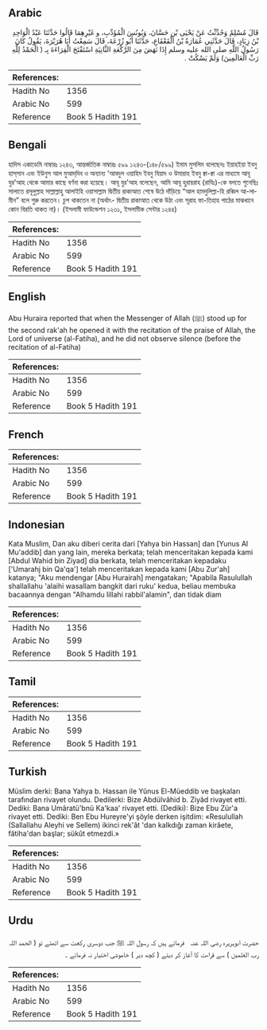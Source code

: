 ## Arabic


<div dir="rtl" lang="ar" style={{fontSize:'larger',backgroundColor:'#f8f9fa',padding:20}}>
قَالَ مُسْلِمٌ وَحُدِّثْتُ عَنْ يَحْيَى بْنِ حَسَّانَ، وَيُونُسَ الْمُؤَدِّبِ، و غَيْرِهِمَا قَالُوا حَدَّثَنَا عَبْدُ الْوَاحِدِ بْنُ زِيَادٍ، قَالَ حَدَّثَنِي عُمَارَةُ بْنُ الْقَعْقَاعِ، حَدَّثَنَا أَبُو زُرْعَةَ، قَالَ سَمِعْتُ أَبَا هُرَيْرَةَ، يَقُولُ كَانَ رَسُولُ اللَّهِ صلى الله عليه وسلم إِذَا نَهَضَ مِنَ الرَّكْعَةِ الثَّانِيَةِ اسْتَفْتَحَ الْقِرَاءَةَ بِـ ‏(‏ الْحَمْدُ لِلَّهِ رَبِّ الْعَالَمِينَ‏)‏ وَلَمْ يَسْكُتْ ‏.‏
</div>
<div style={{backgroundColor:'#f8f9fa',padding:20, marginBottom: 10}}><table> <thead> <tr> <th>References:</th> <th></th> </tr> </thead> <tbody><tr><td>Hadith No</td><td>1356</td></tr><tr><td>Arabic No</td><td>599</td></tr><tr><td>Reference</td><td>Book 5 Hadith 191</td></tr></tbody></table></div>

## Bengali


<div dir="ltr" lang="bn" style={{fontSize:'larger',backgroundColor:'#f8f9fa',padding:20}}>
হাদিস একাডেমি নাম্বারঃ ১২৪৩, আন্তর্জাতিক নাম্বারঃ ৫৯৯ ১২৪৩-(১৪৮/৫৯৯) ইমাম মুসলিম বলেছেনঃ ইয়াহইয়া ইবনু হাস্‌সান এবং ইউনুস আল মুআদ্‌দিব ও অন্যান্য 'আবদুল ওয়াহিদ ইবনু যিয়াদ ও উমারাহ ইবনু ক্বা-ক্বা এর মাধ্যমে আবূ যুর'আহ থেকে আমার কাছে বর্ণনা করা হয়েছে। আবূ যুর'আহ বলেছেন, আমি আবূ হুরায়রাহ (রাযিঃ)-কে বলতে শুনেছিঃ সালাতে রসূলুল্লাহ সাল্লাল্লাহু আলাইহি ওয়াসাল্লাম দ্বিতীয় রাকাআত শেষে উঠে দাঁড়িয়ে “আল হামদুলিল্লা-হি রব্বিল আ-লামীন” বলে শুরু করতেন। চুপ থাকতেন না (অর্থাৎ- দ্বিতীয় রাকাআত থেকে উঠা এবং সূরাহ ফা-তিহাহ পাঠের মাঝখানে কোন বিরতি থাকত না)। (ইসলামী ফাউন্ডেশন ১২৩১, ইসলামীক সেন্টার ১২৪৪)
</div>
<div style={{backgroundColor:'#f8f9fa',padding:20, marginBottom: 10}}><table> <thead> <tr> <th>References:</th> <th></th> </tr> </thead> <tbody><tr><td>Hadith No</td><td>1356</td></tr><tr><td>Arabic No</td><td>599</td></tr><tr><td>Reference</td><td>Book 5 Hadith 191</td></tr></tbody></table></div>

## English


<div dir="ltr" lang="en" style={{fontSize:'larger',backgroundColor:'#f8f9fa',padding:20}}>
Abu Huraira reported that when the Messenger of Allah (ﷺ) stood up for the second rak'ah he opened it with the recitation of the praise of Allah, the Lord of universe (al-Fatiha), and he did not observe silence (before the recitation of al-Fatiha)
</div>
<div style={{backgroundColor:'#f8f9fa',padding:20, marginBottom: 10}}><table> <thead> <tr> <th>References:</th> <th></th> </tr> </thead> <tbody><tr><td>Hadith No</td><td>1356</td></tr><tr><td>Arabic No</td><td>599</td></tr><tr><td>Reference</td><td>Book 5 Hadith 191</td></tr></tbody></table></div>

## French


<div dir="ltr" lang="fr" style={{fontSize:'larger',backgroundColor:'#f8f9fa',padding:20}}>

</div>
<div style={{backgroundColor:'#f8f9fa',padding:20, marginBottom: 10}}><table> <thead> <tr> <th>References:</th> <th></th> </tr> </thead> <tbody><tr><td>Hadith No</td><td>1356</td></tr><tr><td>Arabic No</td><td>599</td></tr><tr><td>Reference</td><td>Book 5 Hadith 191</td></tr></tbody></table></div>

## Indonesian


<div dir="ltr" lang="id" style={{fontSize:'larger',backgroundColor:'#f8f9fa',padding:20}}>
Kata Muslim, Dan aku diberi cerita dari [Yahya bin Hassan] dan [Yunus Al Mu'addib] dan yang lain, mereka berkata; telah menceritakan kepada kami [Abdul Wahid bin Ziyad] dia berkata, telah menceritakan kepadaku ['Umarahj bin Qa'qa'] telah menceritakan kepada kami [Abu Zur'ah] katanya; "Aku mendengar [Abu Hurairah] mengatakan; "Apabila Rasulullah shallallahu 'alaihi wasallam bangkit dari ruku' kedua, beliau membuka bacaannya dengan "Alhamdu lillahi rabbil'alamin", dan tidak diam
</div>
<div style={{backgroundColor:'#f8f9fa',padding:20, marginBottom: 10}}><table> <thead> <tr> <th>References:</th> <th></th> </tr> </thead> <tbody><tr><td>Hadith No</td><td>1356</td></tr><tr><td>Arabic No</td><td>599</td></tr><tr><td>Reference</td><td>Book 5 Hadith 191</td></tr></tbody></table></div>

## Tamil


<div dir="ltr" lang="ta" style={{fontSize:'larger',backgroundColor:'#f8f9fa',padding:20}}>

</div>
<div style={{backgroundColor:'#f8f9fa',padding:20, marginBottom: 10}}><table> <thead> <tr> <th>References:</th> <th></th> </tr> </thead> <tbody><tr><td>Hadith No</td><td>1356</td></tr><tr><td>Arabic No</td><td>599</td></tr><tr><td>Reference</td><td>Book 5 Hadith 191</td></tr></tbody></table></div>

## Turkish


<div dir="ltr" lang="tr" style={{fontSize:'larger',backgroundColor:'#f8f9fa',padding:20}}>
Müslim derki: Bana Yahya b. Hassan ile Yûnus El-Müeddib ve başkaları tarafından rivayet olundu. Dedilerki: Bize Abdülvâhid b. Ziyâd rivayet etti. Dediki: Bana Umâratü'bnü Ka'kaa' rivayet etti. (Dediki): Bize Ebu Zür'a rivayet etti. Dediki: Ben Ebu Hureyre'yi şöyle derken işitdim: «Resulullah (Sallallahu Aleyhi ve Sellem) ikinci rek'ât 'dan kalkdığı zaman kirâete, fâtiha'dan başlar; sükût etmezdi.»
</div>
<div style={{backgroundColor:'#f8f9fa',padding:20, marginBottom: 10}}><table> <thead> <tr> <th>References:</th> <th></th> </tr> </thead> <tbody><tr><td>Hadith No</td><td>1356</td></tr><tr><td>Arabic No</td><td>599</td></tr><tr><td>Reference</td><td>Book 5 Hadith 191</td></tr></tbody></table></div>

## Urdu


<div dir="rtl" lang="ur" style={{fontSize:'larger',backgroundColor:'#f8f9fa',padding:20}}>
حضرت ابوہریرہ ‌رضی ‌اللہ ‌عنہ ‌ ‌ فرماتے ہیں کہ رسول اللہ ﷺ جب دوسری رکعت سے اٹھتے تو ( الحمد اللہ رب العٰلمین ) سے قراءت کا آغاز کر دیتے ( کچھ دیر ) خاموشی اختیار نہ فرماتے ۔
</div>
<div style={{backgroundColor:'#f8f9fa',padding:20, marginBottom: 10}}><table> <thead> <tr> <th>References:</th> <th></th> </tr> </thead> <tbody><tr><td>Hadith No</td><td>1356</td></tr><tr><td>Arabic No</td><td>599</td></tr><tr><td>Reference</td><td>Book 5 Hadith 191</td></tr></tbody></table></div>